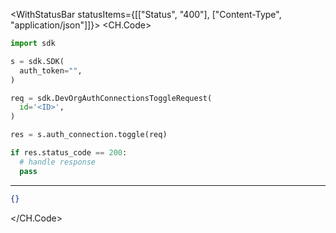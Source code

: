 

<WithStatusBar statusItems={[["Status", "400"], ["Content-Type", "application/json"]]}>
  <CH.Code>
  ```python Toggle.py
  import sdk

s = sdk.SDK(
    auth_token="",
)

req = sdk.DevOrgAuthConnectionsToggleRequest(
    id='<ID>',
)

res = s.auth_connection.toggle(req)

if res.status_code == 200:
    # handle response
    pass
  ```
  ---

  ```json Example Response
  {}
  ```
  </CH.Code>
</WithStatusBar>
